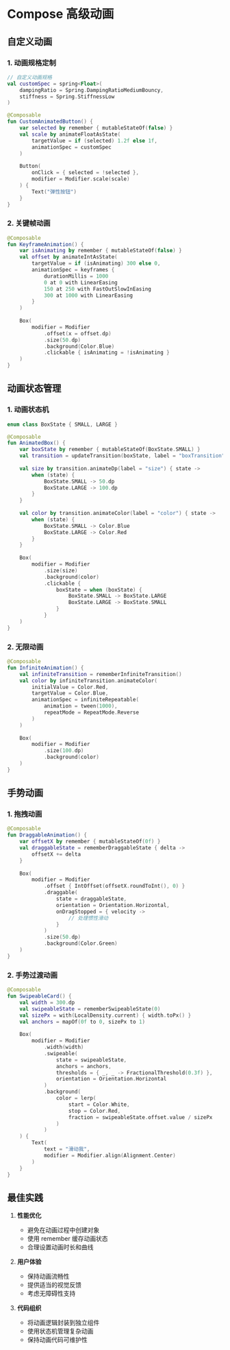 # Compose 高级动画

## 自定义动画

### 1. 动画规格定制
```kotlin
// 自定义动画规格
val customSpec = spring<Float>(
    dampingRatio = Spring.DampingRatioMediumBouncy,
    stiffness = Spring.StiffnessLow
)

@Composable
fun CustomAnimatedButton() {
    var selected by remember { mutableStateOf(false) }
    val scale by animateFloatAsState(
        targetValue = if (selected) 1.2f else 1f,
        animationSpec = customSpec
    )
    
    Button(
        onClick = { selected = !selected },
        modifier = Modifier.scale(scale)
    ) {
        Text("弹性按钮")
    }
}
```

### 2. 关键帧动画
```kotlin
@Composable
fun KeyframeAnimation() {
    var isAnimating by remember { mutableStateOf(false) }
    val offset by animateIntAsState(
        targetValue = if (isAnimating) 300 else 0,
        animationSpec = keyframes {
            durationMillis = 1000
            0 at 0 with LinearEasing
            150 at 250 with FastOutSlowInEasing
            300 at 1000 with LinearEasing
        }
    )
    
    Box(
        modifier = Modifier
            .offset(x = offset.dp)
            .size(50.dp)
            .background(Color.Blue)
            .clickable { isAnimating = !isAnimating }
    )
}
```

## 动画状态管理

### 1. 动画状态机
```kotlin
enum class BoxState { SMALL, LARGE }

@Composable
fun AnimatedBox() {
    var boxState by remember { mutableStateOf(BoxState.SMALL) }
    val transition = updateTransition(boxState, label = "boxTransition")
    
    val size by transition.animateDp(label = "size") { state ->
        when (state) {
            BoxState.SMALL -> 50.dp
            BoxState.LARGE -> 100.dp
        }
    }
    
    val color by transition.animateColor(label = "color") { state ->
        when (state) {
            BoxState.SMALL -> Color.Blue
            BoxState.LARGE -> Color.Red
        }
    }
    
    Box(
        modifier = Modifier
            .size(size)
            .background(color)
            .clickable { 
                boxState = when (boxState) {
                    BoxState.SMALL -> BoxState.LARGE
                    BoxState.LARGE -> BoxState.SMALL
                }
            }
    )
}
```

### 2. 无限动画
```kotlin
@Composable
fun InfiniteAnimation() {
    val infiniteTransition = rememberInfiniteTransition()
    val color by infiniteTransition.animateColor(
        initialValue = Color.Red,
        targetValue = Color.Blue,
        animationSpec = infiniteRepeatable(
            animation = tween(1000),
            repeatMode = RepeatMode.Reverse
        )
    )
    
    Box(
        modifier = Modifier
            .size(100.dp)
            .background(color)
    )
}
```

## 手势动画

### 1. 拖拽动画
```kotlin
@Composable
fun DraggableAnimation() {
    var offsetX by remember { mutableStateOf(0f) }
    val draggableState = rememberDraggableState { delta ->
        offsetX += delta
    }
    
    Box(
        modifier = Modifier
            .offset { IntOffset(offsetX.roundToInt(), 0) }
            .draggable(
                state = draggableState,
                orientation = Orientation.Horizontal,
                onDragStopped = { velocity ->
                    // 处理惯性滑动
                }
            )
            .size(50.dp)
            .background(Color.Green)
    )
}
```

### 2. 手势过渡动画
```kotlin
@Composable
fun SwipeableCard() {
    val width = 300.dp
    val swipeableState = rememberSwipeableState(0)
    val sizePx = with(LocalDensity.current) { width.toPx() }
    val anchors = mapOf(0f to 0, sizePx to 1)
    
    Box(
        modifier = Modifier
            .width(width)
            .swipeable(
                state = swipeableState,
                anchors = anchors,
                thresholds = { _, _ -> FractionalThreshold(0.3f) },
                orientation = Orientation.Horizontal
            )
            .background(
                color = lerp(
                    start = Color.White,
                    stop = Color.Red,
                    fraction = swipeableState.offset.value / sizePx
                )
            )
    ) {
        Text(
            text = "滑动我",
            modifier = Modifier.align(Alignment.Center)
        )
    }
}
```

## 最佳实践

1. **性能优化**
   - 避免在动画过程中创建对象
   - 使用 remember 缓存动画状态
   - 合理设置动画时长和曲线

2. **用户体验**
   - 保持动画流畅性
   - 提供适当的视觉反馈
   - 考虑无障碍性支持

3. **代码组织**
   - 将动画逻辑封装到独立组件
   - 使用状态机管理复杂动画
   - 保持动画代码可维护性
